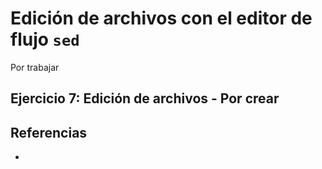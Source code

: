 # Edición de archivos con el editor de flujo `sed`

Por trabajar

## **Ejercicio 7:** Edición de archivos - Por crear

## Referencias

-   

